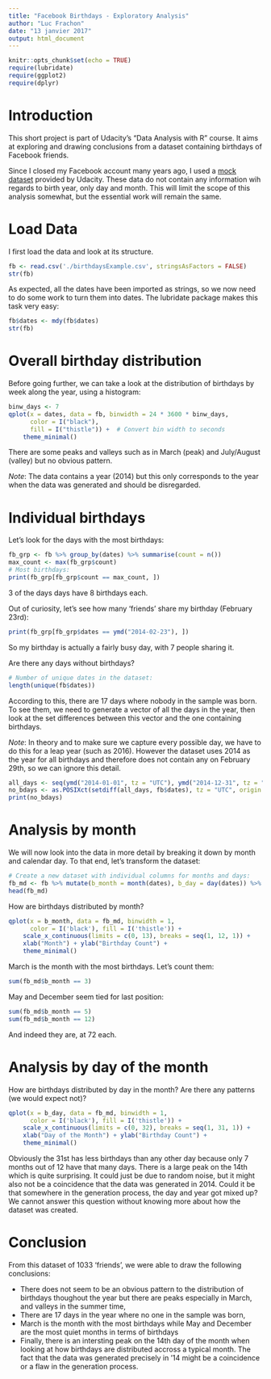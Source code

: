 ```yaml
---
title: "Facebook Birthdays - Exploratory Analysis"
author: "Luc Frachon"
date: "13 janvier 2017"
output: html_document
---
```


```r
knitr::opts_chunk$set(echo = TRUE)
require(lubridate)
require(ggplot2)
require(dplyr)
```

# Introduction

This short project is part of Udacity's "Data Analysis with R" course. It aims at exploring and drawing conclusions from a dataset containing birthdays of Facebook friends.

Since I closed my Facebook account many years ago, I used a [mock dataset](https://s3.amazonaws.com/udacity-hosted-downloads/ud651/birthdaysExample.csv) provided by Udacity. These data do not contain any information wih regards to birth year, only day and month. This will limit the scope of this analysis somewhat, but the essential work will remain the same.

# Load Data

I first load the data and look at its structure.
```r
fb <- read.csv('./birthdaysExample.csv', stringsAsFactors = FALSE)
str(fb)
```

As expected, all the dates have been imported as strings, so we now need to do some work to turn them into dates. The lubridate package makes this task very easy:

```r
fb$dates <- mdy(fb$dates)
str(fb)
```

# Overall birthday distribution

Before going further, we can take a look at the distribution of birthdays by week along the year, using a histogram:

```r
binw_days <- 7
qplot(x = dates, data = fb, binwidth = 24 * 3600 * binw_days, 
      color = I("black"),
      fill = I("thistle")) +  # Convert bin width to seconds
    theme_minimal()
```

There are some peaks and valleys such as in March (peak) and July/August (valley) but no obvious pattern.

*Note*: The data contains a year (2014) but this only corresponds to the year when the data was generated and should be disregarded.

# Individual birthdays

Let's look for the days with the most birthdays:
```r
fb_grp <- fb %>% group_by(dates) %>% summarise(count = n())
max_count <- max(fb_grp$count)
# Most birthdays:
print(fb_grp[fb_grp$count == max_count, ])
```

3 of the days days have 8 birthdays each.

Out of curiosity, let's see how many 'friends' share my birthday (February 23rd):
```r
print(fb_grp[fb_grp$dates == ymd("2014-02-23"), ])
```

So my birthday is actually a fairly busy day, with 7 people sharing it.

Are there any days without birthdays? 

```r
# Number of unique dates in the dataset:
length(unique(fb$dates))
```

According to this, there are 17 days where nobody in the sample was born. To see them, we need to generate a vector of all the days in the year, then look at the set differences between this vector and the one containing birthdays. 

*Note*: In theory and to make sure we capture every possible day, we have to do this for a leap year (such as 2016). However the dataset uses 2014 as the year for all birthdays and therefore does not contain any on February 29th, so we can ignore this detail.

```r
all_days <- seq(ymd("2014-01-01", tz = "UTC"), ymd("2014-12-31", tz = "UTC"), 3600 * 24)
no_bdays <- as.POSIXct(setdiff(all_days, fb$dates), tz = "UTC", origin = "1970-01-01")
print(no_bdays)
```

# Analysis by month

We will now look into the data in more detail by breaking it down by month and calendar day. To that end, let's transform the dataset:

```r
# Create a new dataset with individual columns for months and days:
fb_md <- fb %>% mutate(b_month = month(dates), b_day = day(dates)) %>% select(-dates)
head(fb_md)
```

How are birthdays distributed by month?

```r
qplot(x = b_month, data = fb_md, binwidth = 1,
      color = I('black'), fill = I('thistle')) +
    scale_x_continuous(limits = c(0, 13), breaks = seq(1, 12, 1)) +
    xlab("Month") + ylab("Birthday Count") +
    theme_minimal()
```

March is the month with the most birthdays. Let's count them:
```r
sum(fb_md$b_month == 3)
```

May and December seem tied for last position:
```r
sum(fb_md$b_month == 5)
sum(fb_md$b_month == 12)
```

And indeed they are, at 72 each.

# Analysis by day of the month

How are birthdays distributed by day in the month? Are there any patterns (we would expect not)?

```r
qplot(x = b_day, data = fb_md, binwidth = 1,
      color = I('black'), fill = I('thistle')) +
    scale_x_continuous(limits = c(0, 32), breaks = seq(1, 31, 1)) +
    xlab("Day of the Month") + ylab("Birthday Count") +
    theme_minimal()
```

Obviously the 31st has less birthdays than any other day because only 7 months out of 12 have that many days.
There is a large peak on the 14th which is quite surprising. It could just be due to random noise, but it might also not be a coincidence that the data was generated in 2014. Could it be that somewhere in the generation process, the day and year got mixed up? We cannot answer this question without knowing more about how the dataset was created.

# Conclusion

From this dataset of 1033 'friends', we were able to draw the following conclusions:

 * There does not seem to be an obvious pattern to the distribution of birthdays thoughout the year but there are peaks especially in March, and valleys in the summer time,
 * There are 17 days in the year where no one in the sample was born,
 * March is the month with the most birthdays while May and December are the most quiet months in terms of birthdays
 * Finally, there is an intersting peak on the 14th day of the month when looking at how birthdays are distributed accross a typical month. The fact that the data was generated precisely in '14 might be a coincidence or a flaw in the generation process.